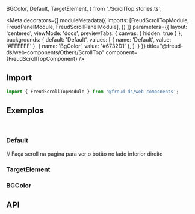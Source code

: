  BGColor,
  Default,
  TargetElement,
} from './ScrollTop.stories.ts';

<Meta
  decorators={[
    moduleMetadata({
      imports: [FreudScrollTopModule, FreudPanelModule, FreudScrollPanelModule],
    })
  ]}
  parameters={{
    layout: 'centered',
    viewMode: 'docs',
    previewTabs: {
      canvas: { hidden: true }
    },
    backgrounds: {
      default: 'Default',
      values: [
        { name: 'Default', value: '#FFFFFF' },
        { name: 'BgColor', value: '#6732D1' },
      ],
    }
  }}
title="@freud-ds/web-components/Others/ScrollTop" component={FreudScrollTopComponent} />

<FreudHeaderComponent
  title="ScrollTop"
  description="ScrollTop é exibido após uma determinada posição de rolagem e usado para navegar rapidamente para o topo da página."
/>

## <a id="importing"></a>Import

```ts
import { FreudScrollTopModule } from '@freud-ds/web-components';
```

## <a id="exemplos"></a>Exemplos
<br />

### Default
<Canvas>
  // Faça scroll na pagina para ver o botão no lado inferior direito
  <Story story={Default}/>
</Canvas>

### TargetElement
<Canvas>
  <Story story={TargetElement}/>
</Canvas>

### BGColor
<Canvas>
  <Story story={BGColor}/>
</Canvas>

## <a id="api"></a>API

<ArgsTable of={FreudScrollTopComponent} />
